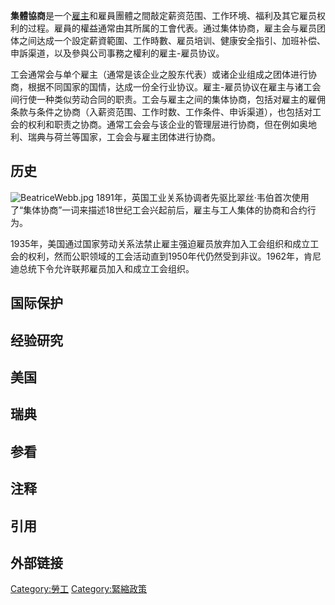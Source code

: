 {{multiple issues|
{{disputed|time=2013-10-07T00:07:30+00:00}}
{{expand|time=2013-10-07T00:07:30+00:00}}
{{unreferenced|time=2013-10-07T00:07:30+00:00}}
}}{{Merge to|集體談判}}

'''集體協商'''是一个[[雇主|雇主]]和雇員團體之間敲定薪资范围、工作环境、福利及其它雇员权利的过程。雇員的權益通常由其所属的工會代表。通过集体协商，雇主会与雇员团体之间达成一个設定薪資範圍、工作時數、雇员培训、健康安全指引、加班补偿、申訴渠道，以及參與公司事務之權利的雇主-雇员协议。

工会通常会与单个雇主（通常是该企业之股东代表）或诸企业组成之团体进行协商，根据不同国家的国情，达成一份全行业协议。雇主-雇员协议在雇主与诸工会间行使一种类似劳动合同的职责。工会与雇主之间的集体协商，包括对雇主的雇佣条款与条件之协商（入薪资范围、工作时数、工作条件、申诉渠道），也包括对工会的权利和职责之协商。通常工会会与该企业的管理层进行协商，但在例如奥地利、瑞典与荷兰等国家，工会会与雇主团体进行协商。

== 历史 ==
[[File:BeatriceWebb.jpg|thumb]]
1891年，英国工业关系协调者先驱比翠丝·韦伯首次使用了“集体协商”一词来描述18世纪工会兴起前后，雇主与工人集体的协商和合约行为。

1935年，美国通过国家劳动关系法禁止雇主强迫雇员放弃加入工会组织和成立工会的权利，然而公职领域的工会活动直到1950年代仍然受到非议。1962年，肯尼迪总统下令允许联邦雇员加入和成立工会组织。

== 国际保护 ==

== 经验研究 ==

== 美国 ==

== 瑞典 ==

== 参看 ==

== 注释 ==

== 引用 ==

== 外部链接 ==

{{Organized labor}}
{{就業}}
{{Authority control}}

[[Category:勞工|Category:勞工]]
[[Category:緊縮政策|Category:緊縮政策]]